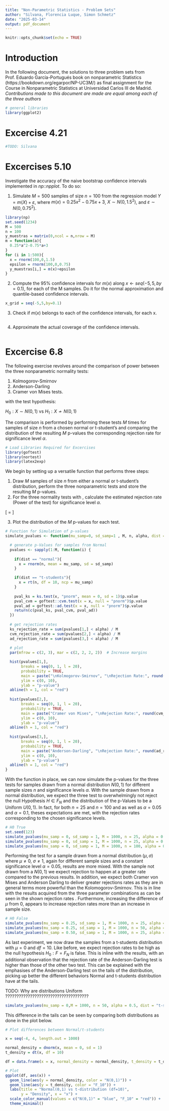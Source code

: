 ```yaml
---
title: "Non-Parametric Statistics - Problem Sets"
author: "Silvana, Florencia Luque, Simon Schmetz"
date: "2025-03-14"
output: pdf_document
---
```


```r
knitr::opts_chunk$set(echo = TRUE)
```


# Introduction

In the following document, the solutions to three problem sets from Prof. Eduardo García\-Portugués book on nonparametric Statistics (https://bookdown.org/egarpor/NP-UC3M/) as final assignment for the Course in Nonparametric Statistics at Universidad Carlos III de Madrid. 
*Contributions made to this document are made are equal among each of the three authors*


```r
# general libraries
library(ggplot2)
```


# Excercise 4.21


```r
#TODO: Silvana
```


# Excercises 5.10 
Investigate the accuracy of the naive bootstrap confidence intervals implemented in *np::npplot*. To do so:

1. Simulate $M=500$ samples of size $n =100$ from the regression model $Y=m(X)+\varepsilon$, where $m(x)=0.25x^{2}-0.75x+3$, $X\sim N(0,1.5^{2})$, and $\varepsilon \sim N(0,0.75^{2})$.

```r
library(np)
set.seed(1234)
M = 500
n = 100
y_muestras = matrix(0,ncol = n,nrow = M)
m = function(a){
  0.25*a^2-0.75*a+3
}
for (i in 1:500){
  x = rnorm(100,0,1.5)
  epsilon = rnorm(100,0,0.75)
  y_muestras[i,] = m(x)+epsilon
}
```

2. Compute the 95\% confidence intervals for $m(x)$  along $x\gets seq(-5, 5, by = 0.1)$, for each of the  M  samples. Do it for the normal approximation and quantile-based confidence intervals.
```r
x_grid = seq(-5,5,by=0.1)

```
3. Check if  $m(x)$  belongs to each of the confidence intervals, for each  x.
```r

```
4. Approximate the actual coverage of the confidence intervals.
```r

```
# Excercise 6.8

The following exercise revolves around the comparison of power between the three nonparametric normality tests:

1. Kolmogorov-Smirnov
2. Anderson-Darling
3. Cramer von Mises tests. 

with the test hypothesis:

$H_0: X \sim N(0,1)$ vs $H_1: X \not\sim N(0,1)$

The comparison is performed by performing these tests $M$ times for samples of size $n$ from a chosen normal or t-student's and comparing the distribution of the resulting $M$ p-values the corresponding rejection rate for significance level $\alpha$.

```r
# Load Libraries Required for Excercises 
library(goftest)
library(nortest)
library(latex2exp)
```
We begin by setting up a versatile function that performs three steps: 

1. Draw $M$ samples of size $n$ from either a normal or t-student's distribution, perform the three nonparametric tests and store the resulting $M$ p-values.
2. For the three normality tests with , calculate the estimated rejection rate (Power of the test) for significance level $\alpha$.

\[
\text{Rejection Rate} = \frac{\text{Number of rejections of } H_0}{\text{Total number of tests}}
\]

3. Plot the distribution of the $M$ p-values for each test.

```r

# Function for Simulation of p-values
simulate_pvalues <- function(mu_samp=0, sd_samp=1 , M, n, alpha, dist = "normal") {

  # generate p-Values for samples from Normal
  pvalues <- sapply(1:M, function(i) {
    
    if(dist == "normal"){
      x = rnorm(n, mean = mu_samp, sd = sd_samp)
    }

    if(dist == "t-students"){
      x = rt(n, df = 10, ncp = mu_samp)
    }
    
    pval_ks = ks.test(x, "pnorm", mean = 0, sd = 1)$p.value
    pval_cvm = goftest::cvm.test(x = x, null = "pnorm")$p.value
    pval_ad = goftest::ad.test(x = x, null = "pnorm")$p.value
    return(c(pval_ks, pval_cvm, pval_ad))
  })
  
  # get rejection rates
  ks_rejection_rate = sum(pvalues[1,] < alpha) / M
  cvm_rejection_rate = sum(pvalues[2,] < alpha) / M
  ad_rejection_rate = sum(pvalues[3,] < alpha) / M
  
  # plot
  par(mfrow = c(2, 3), mar = c(2, 2, 2, 2))  # Increase margins

  hist(pvalues[1,], 
       breaks = seq(0, 1, l = 20), 
       probability = TRUE,
       main = paste("\nKolmogorov-Smirnov", "\nRejection Rate:", round(ks_rejection_rate, 2)), 
       ylim = c(0, 10),
       ylab = "p-value")
  abline(h = 1, col = "red")
  
  hist(pvalues[2,], 
       breaks = seq(0, 1, l = 20), 
       probability = TRUE,
       main = paste("Cramer von Mises", "\nRejection Rate:", round(cvm_rejection_rate, 2)), 
       ylim = c(0, 10),
       ylab = "p-value")
  abline(h = 1, col = "red")
  
  hist(pvalues[3,], 
       breaks = seq(0, 1, l = 20), 
       probability = TRUE,
       main = paste("Anderson-Darling", "\nRejection Rate:", round(ad_rejection_rate, 2)), 
       ylim = c(0, 10),
       ylab = "p-value")
  abline(h = 1, col = "red")
}


```

With the function in place, we can now simulate the p-values for the three tests for samples drawn from a normal distribution $N(0,1)$ for different sample sizes $n$ and significance levels $\alpha$. With the sample drawn from a normal distribution, we expect the three test to overwhelmingly not reject the null Hypothesis $H\in F_N$ and the distribution of the p-Values to be a Uniform $U(0,1)$. In fact, for both $n=25$ and $n=100$ and as well as $\alpha=0.05$ and $\alpha=0.1$, theses expectations are met, with the rejection rates corresponding to the chosen significance levels.

```r
# H0 True
set.seed(123)
simulate_pvalues(mu_samp = 0, sd_samp = 1, M = 1000, n = 25, alpha = 0.05)
simulate_pvalues(mu_samp = 0, sd_samp = 1, M = 1000, n = 25, alpha = 0.1)
simulate_pvalues(mu_samp = 0, sd_samp = 1, M = 1000, n = 100, alpha = 0.1)

```

Performing the test for a sample drawn from a normal distribution $(\mu,\sigma)$ where  $\mu \not= 0$, $\sigma \not= 1$, again for different sample sizes and a constant significance level $\alpha=0.05$, results are more mixed. With the sample not drawn from a $N(0,1)$ we expect rejection to happen at a greater rate compared to the previous results. In addition, we expect both Cramer von Mises and Anderson Darling to deliver greater rejections rates as they are in general terms more powerful than the Kolomogorov-Smirnov. This is in line with the results acquired from the three parameter combinations as can be seen in the shown rejection rates . Furthermore, increasing the difference of $\mu$ from $0$, appears to increase rejection rates more than an increase in sample size. 


```r
# H0 False
simulate_pvalues(mu_samp = 0.25, sd_samp = 1, M = 1000, n = 25, alpha = 0.05)
simulate_pvalues(mu_samp = 0.25, sd_samp = 1, M = 1000, n = 50, alpha = 0.05)
simulate_pvalues(mu_samp = 0.50, sd_samp = 1, M = 1000, n = 25, alpha = 0.05)
```
As last experiment, we now draw the samples from a t-students distribution with $\mu = 0$ and $df = 10$. Like before, we expect rejection rates to be high as the null hypothesis $H_0: F = F_N$ is false. This is inline with the results, with an additional observation that the rejection rate of the Anderson-Darling test is higher than those of the other two test. This can be explained with the emphasises of the Anderson-Darling test on the tails of the distribution, picking up better the different behaviors Normal and t-students distribution have at the tails.

TODO: Why are distributions Uniform ?????????????????????????????????????

```r
simulate_pvalues(mu_samp = 0,M = 1000, n = 50, alpha = 0.5, dist = "t-students")
```
This difference in the tails can be seen by comparing both distributions as done in the plot below.


```r
# Plot differences between Normal/t-students

x = seq(-4, 4, length.out = 1000)

normal_density = dnorm(x, mean = 0, sd = 1)
t_density = dt(x, df = 10)

df = data.frame(x = x, normal_density = normal_density, t_density = t_density)

# Plot
ggplot(df, aes(x)) +
  geom_line(aes(y = normal_density, color = "N(0,1)")) +
  geom_line(aes(y = t_density, color = "F_10")) +
  labs(title = "Normal(0,1) vs t-distribution (df=10)",
       y = "Density", x = "x") +
  scale_color_manual(values = c("N(0,1)" = "blue", "F_10" = "red")) +
  theme_minimal()

```

